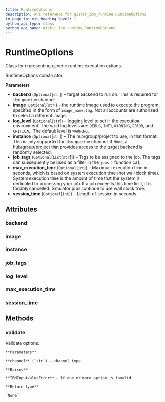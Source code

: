 ```yaml
---
title: RuntimeOptions
description: API reference for qiskit_ibm_runtime.RuntimeOptions
in_page_toc_min_heading_level: 1
python_api_type: class
python_api_name: qiskit_ibm_runtime.RuntimeOptions
---
```


# RuntimeOptions

<Class id="qiskit_ibm_runtime.RuntimeOptions" isDedicatedPage={true} github="https://github.com/qiskit/qiskit-ibm-runtime/tree/stable/0.16/qiskit_ibm_runtime/runtime_options.py" signature="RuntimeOptions(backend=None, image=None, log_level=None, instance=None, job_tags=None, max_execution_time=None, session_time=None)">
  Class for representing generic runtime execution options.

  RuntimeOptions constructor.

  **Parameters**

  *   **backend** (`Optional`\[`str`]) – target backend to run on. This is required for `ibm_quantum` channel.
  *   **image** (`Optional`\[`str`]) – the runtime image used to execute the program, specified in the form of `image_name:tag`. Not all accounts are authorized to select a different image.
  *   **log\_level** (`Optional`\[`str`]) – logging level to set in the execution environment. The valid log levels are: `DEBUG`, `INFO`, `WARNING`, `ERROR`, and `CRITICAL`. The default level is `WARNING`.
  *   **instance** (`Optional`\[`str`]) – The hub/group/project to use, in that format. This is only supported for `ibm_quantum` channel. If `None`, a hub/group/project that provides access to the target backend is randomly selected.
  *   **job\_tags** (`Optional`\[`List`\[`str`]]) – Tags to be assigned to the job. The tags can subsequently be used as a filter in the `jobs()` function call.
  *   **max\_execution\_time** (`Optional`\[`int`]) – Maximum execution time in seconds, which is based on system execution time (not wall clock time). System execution time is the amount of time that the system is dedicated to processing your job. If a job exceeds this time limit, it is forcibly cancelled. Simulator jobs continue to use wall clock time.
  *   **session\_time** (`Optional`\[`int`]) – Length of session in seconds.

  ## Attributes

  ### backend

  <Attribute id="qiskit_ibm_runtime.RuntimeOptions.backend" name="backend" attributeTypeHint="str | None" attributeValue="= None" />

  ### image

  <Attribute id="qiskit_ibm_runtime.RuntimeOptions.image" name="image" attributeTypeHint="str | None" attributeValue="= None" />

  ### instance

  <Attribute id="qiskit_ibm_runtime.RuntimeOptions.instance" name="instance" attributeTypeHint="str | None" attributeValue="= None" />

  ### job\_tags

  <Attribute id="qiskit_ibm_runtime.RuntimeOptions.job_tags" name="job_tags" attributeTypeHint="List[str] | None" attributeValue="= None" />

  ### log\_level

  <Attribute id="qiskit_ibm_runtime.RuntimeOptions.log_level" name="log_level" attributeTypeHint="str | None" attributeValue="= None" />

  ### max\_execution\_time

  <Attribute id="qiskit_ibm_runtime.RuntimeOptions.max_execution_time" name="max_execution_time" attributeTypeHint="int | None" attributeValue="= None" />

  ### session\_time

  <Attribute id="qiskit_ibm_runtime.RuntimeOptions.session_time" name="session_time" attributeTypeHint="int | None" attributeValue="= None" />

  ## Methods

  ### validate

  <Function id="qiskit_ibm_runtime.RuntimeOptions.validate" name="validate" signature="validate(channel)">
    Validate options.

    **Parameters**

    **channel** (`str`) – channel type.

    **Raises**

    **IBMInputValueError** – If one or more option is invalid.

    **Return type**

    `None`
  </Function>
</Class>

